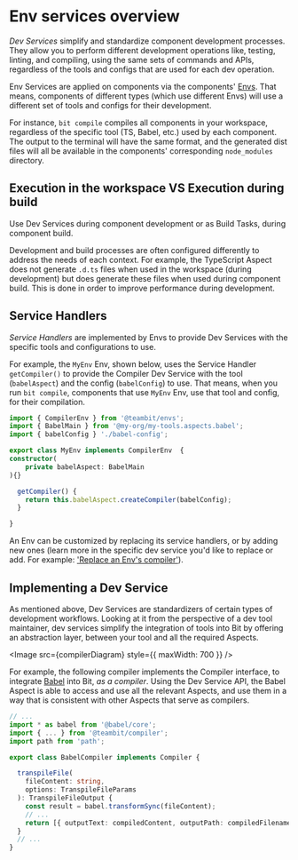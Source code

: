 
# Env services overview

_Dev Services_ simplify and standardize component development processes. They allow you to perform different development operations like, testing, linting, and compiling, using the same sets of commands and APIs,
regardless of the tools and configs that are used for each dev operation.

Env Services are applied on components via the components' [Envs](/envs/envs-overview). That means, components of different types (which use different Envs) will use a different set of tools and configs for their development.

For instance, `bit compile` compiles all components in your workspace, regardless of the specific tool (TS, Babel, etc.) used by each component.
The output to the terminal will have the same format, and the generated dist files will all be available in the components' corresponding `node_modules` directory.

## Execution in the workspace VS Execution during build

Use Dev Services during component development or as Build Tasks, during component build.

Development and build processes are often configured differently to address the needs of each context.
For example, the TypeScript Aspect does not generate `.d.ts` files when used in the workspace (during development) but does generate these files when used during component build. This is done in order to improve performance during development.

## Service Handlers

_Service Handlers_ are implemented by Envs to provide Dev Services with the specific tools and configurations to use.

For example, the `MyEnv` Env, shown below, uses the Service Handler `getCompiler()` to provide the Compiler Dev Service with the tool (`babelAspect`) and the config (`babelConfig`) to use.
That means, when you run `bit compile`, components that use `MyEnv` Env, use that tool and config, for their compilation.

```ts
import { CompilerEnv } from '@teambit/envs';
import { BabelMain } from '@my-org/my-tools.aspects.babel';
import { babelConfig } './babel-config';

export class MyEnv implements CompilerEnv  {
constructor(
    private babelAspect: BabelMain
){}

  getCompiler() {
    return this.babelAspect.createCompiler(babelConfig);
  }

}
```

An Env can be customized by replacing its service handlers, or by adding new ones (learn more in the specific dev service you'd like to replace or add. For example: ['Replace an Env's compiler'](/dev-services/compiler/using-a-compiler#replace-an-env's-compiler-using-an-env-extension)).

## Implementing a Dev Service

As mentioned above, Dev Services are standardizers of certain types of development workflows. Looking at it from the perspective of a dev tool maintainer, dev services simplify the integration of tools into Bit by offering an abstraction layer, between your tool and all the required Aspects.

<Image src={compilerDiagram} style={{ maxWidth: 700 }} />

For example, the following compiler implements the Compiler interface, to integrate [Babel](https://jestjs.io/) into Bit, _as a compiler_.
Using the Dev Service API, the Babel Aspect is able to access and use all the relevant Aspects, and use them in a way that is consistent with other Aspects that serve as compilers.

```ts
// ...
import * as babel from '@babel/core';
import { ... } from '@teambit/compiler';
import path from 'path';

export class BabelCompiler implements Compiler {

  transpileFile(
    fileContent: string,
    options: TranspileFileParams
  ): TranspileFileOutput {
    const result = babel.transformSync(fileContent);
    // ...
    return [{ outputText: compiledContent, outputPath: compiledFilename }];
  }
  // ...
}
```
